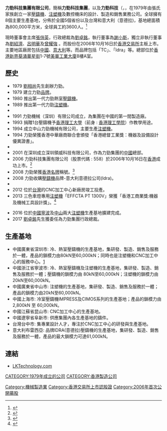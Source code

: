 {{refimprove|time=2018-08-04T05:39:36+00:00}}
{{Infobox company
| company_name = 力勁科技集團有限公司
| company_name_en = L.K. Technology Holdings Limited
| company_logo = 
| company_type = 上市公司
| traded_as = {{sehk|0558}}
| company_slogan = 
| foundation = 1979年5月7日<br />{{HKG}}
| location = {{HKG}}[[新界|新界]][[葵涌|葵涌]]華星街1-7號美華工業大廈8樓A室
| key_people = [[張俏英|張俏英]]（主席）<br />[[劉卓銘|劉卓銘]]（行政總裁）<br />[[謝小斯|謝小斯]]（執行董事）<br />[[劉紹濟|劉紹濟]]（獨立非執行董事）<br />[[呂明華|呂明華]]（獨立非執行董事）<br />[[曾耀強|曾耀強]]（獨立非執行董事）
| industry = [[機械|工業]]
| sales = 
| profit = 
| revenue = 2021財政年度收入40億港元
| asset = 
| market_value = 330.09億港元（2021/9/09）
| num_employees = 3600
| products = [[壓鑄機|壓鑄機]]、[[注塑機|注塑機]]及[[數控加工中心|數控加工中心]]
| homepage = {{URL|https://www.lktechnology.com/tc}}
}} 

'''力勁科技集團有限公司'''，簡稱'''力勁科技集團'''，以及'''力勁科技'''（'''{{lang-en|L.K. Technology Holdings Limited}}'''，{{hkex|0558}}，在1979年由張氏家族創立一家[[壓鑄機|壓鑄機]]、[[注塑機|注塑機]]及數控機床的設計、製造和銷售業務公司。全球擁有8個主要生產基地，分佈於全國5個省份以及台灣和意大利（意德拉)，基地總面積為800,000平方米，全球員工約3600人。<ref>{{Cite web|title=LK Group|url=http://www.lk.world/|accessdate=2021-01-14|work=www.lk.world|archive-date=2020-12-14|archive-url=https://web.archive.org/web/20201214193849/http://www.lk.world/}}</ref>

現時董事會主席[[張俏英|張俏英]]，行政總裁為[[劉卓銘|劉卓銘]]，執行董事為[[謝小斯|謝小斯]]，獨立非執行董事為[[劉紹濟|劉紹濟]]、[[呂明華|呂明華]]及[[曾耀強|曾耀強]] 。而股份在2006年10月16日於[[香港交易所|香港交易所]]主板上市。主要地區廠房包括[[中國|中國]]、[[意大利|意大利]]等。而品牌包括「TC」、「Idra」等。總部位於[[香港|香港]][[新界|新界]][[葵涌|葵涌]][[華星街|華星街]]1-7號[[美華工業大廈|美華工業大廈]]8樓A室。

== 歷史 ==
* 1979 [[劉相尚|劉相尚]]先生創辦力勁。
* 1979 建立力勁[[品牌|品牌]]。
* 1980 推出第一代力勁熱室[[壓鑄機|壓鑄機]]。
* 1989 推出第一代力勁[[注塑機|注塑機]]。
*  
* 1991 力勁機械（深圳）有限公司成立，為集團在中國的第一間製造廠。
* 1993 捐贈1台壓鑄機予[[香港理工大學|香港理工大學]]（前身 : [[香港理工學院|香港理工學院]]）作教學用途。
* 1994 成立中山力勁機械有限公司，主要生產[[注塑機|注塑機]]。
* 1994 力勁榮獲香港中華廠商聯合會頒發「香港總督工業獎：機器及設備設計優異證書」。
*  
* 2001 在深圳成立深圳領威科技有限公司，作為力勁集團的[[中國|中國]]總部。
* 2006 力勁科技集團有限公司（股票代碼 : 558）於2006年10月16日在[[香港|香港]]成功上市。<ref>{{Cite web|title=現有上市證券 力勁集團|url=https://di.hkex.com.hk/di/NSConstdSSList.aspx?sa2=cs&sid=11464&corpn=力勁科技集團有限公司&sd=27/06/2008&ed=27/06/2018&cid=0&sa1=cl&scsd=27%2F06%2F2008&sced=27%2F06%2F2018&sc=558&src=MAIN&lang=ZH&|accessdate=2020-12-22|archive-date=2020-10-15|archive-url=https://web.archive.org/web/20201015125115/https://di.hkex.com.hk/di/NSConstdSSList.aspx?sa2=cs&sid=11464&corpn=%E5%8A%9B%E5%8B%81%E7%A7%91%E6%8A%80%E9%9B%86%E5%9C%98%E6%9C%89%E9%99%90%E5%85%AC%E5%8F%B8&sd=27%2F06%2F2008&ed=27%2F06%2F2018&cid=0&sa1=cl&scsd=27%2F06%2F2008&sced=27%2F06%2F2018&sc=558&src=MAIN&lang=ZH&|dead-url=no}}</ref>
* 2008 力勁榮獲[[香港名牌|香港名牌]]稱號。<ref>{{Cite web|title=香港名牌選舉 評審結果|url=https://www.hkbrand.org/tc/event/1/page/3/brand/868?activePage=1&tab=150}}</ref>
* 2008 力勁收購[[壓鑄機|壓鑄機]]品牌-意大利意德拉公司(Idra)。
*  
* 2012 位於[[台灣|台灣]]的CNC加工中心新廠房竣工投產。
* 2013 三色車燈專用[[注塑機|注塑機]]「EFFCTA PT 1300V」榮獲「香港工商業獎:機器及機械工具設計獎」。<ref>{{cite web|title=香港工商業獎:機器及機械工具設計獎|url=https://www.tid.gov.hk/hkindustryaward/mobile/tc_chi/winners/2013_mmtd.html}}</ref>

* 2016 位於[[中國|中國]][[寧波|寧波]]及[[中山市|中山]]兩大[[注塑機|注塑機]]生產基地擴建完成。
* 2017 [[劉卓銘|劉卓銘]]先生獲委任為力勁集團行政總裁。

==生產基地==

* 中國廣東省深圳市: 冷、熱室壓鑄機的生產基地，集研發、製造、銷售及服務於一體，產品的鎖模力由80kN至60,000kN；同時也是注塑機和CNC加工中心的服務中心。[https://www.lk.world/tc/plants.php] {{Wayback|url=https://www.lk.world/tc/plants.php |date=20210909150533 }}
* 中國浙江省寧波市: 冷、熱室壓鑄機及注塑機的生產基地，集研發、製造、銷售及服務於一體；壓鑄機的鎖模力由 80kN至60,000kN；注塑機的鎖模力由20kN至60,000kN。
* 中國廣東省中山市: 注塑機的生產基地，集研發、製造、銷售及服務於一體；產品的鎖模力由20kN至60,000kN。
* 中國上海市: 冷室壓鑄機IMPRESS及CIMOS系列的生產基地；產品的鎖模力由2,800kN 至 60,000kN。
* 中國江蘇省昆山市: CNC加工中心的生產基地。
* 中國遼寧省阜新市: 供應集團內各生產基地的鑄件。
* 台灣台中市: 集專業設計人才，專注於CNC加工中心的研發與生產基地。
* 意大利布雷西亞: 品牌IDRA(意德拉)壓鑄機的生產基地，集研發、製造、銷售及服務於一體，產品的最大鎖模力可達61,000kN。


==連結==
*[http://www.lktechnology.com LKTechnology.com]{{Wayback|url=http://www.lktechnology.com/ |date=20170223035653 }}

[[CATEGORY:1979年成立的公司|CATEGORY:1979年成立的公司]]
[[CATEGORY:香港製造公司|CATEGORY:香港製造公司]]
[[Category:機械製造業|Category:機械製造業]]
[[Category:香港交易所上市認股證|Category:香港交易所上市認股證]]
[[Category:2006年首次公開募股|Category:2006年首次公開募股]]